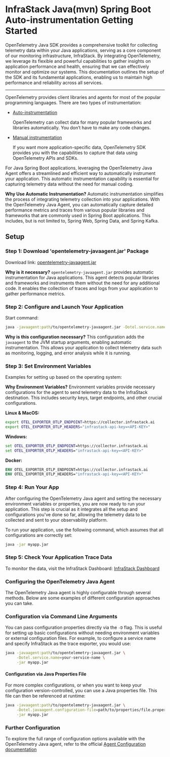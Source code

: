 # InfraStack Java(mvn) Spring Boot Auto-instrumentation Getting Started

OpenTelemetry Java SDK provides a comprehensive toolkit for collecting telemetry data within your Java applications, serving as a core component of our monitoring infrastructure, 
InfraStack. By integrating OpenTelemetry, we leverage its flexible and powerful capabilities to gather insights on application performance and health, ensuring that we can effectively monitor and optimize our systems. 
This documentation outlines the setup of the SDK and its fundamental applications, enabling us to maintain high performance and reliability across all services.

---

OpenTelemetry provides client libraries and agents for most of the popular programming languages. There are two types of instrumentation:


- [Auto-instrumentation](https://opentelemetry.io/docs/languages/java/automatic/)

  OpenTelemetry can collect data for many popular frameworks and libraries automatically. You don’t have to make any code changes.

- [Manual instrumentation](https://opentelemetry.io/docs/languages/java/instrumentation/)

  If you want more application-specific data, OpenTelemetry SDK provides you with the capabilities to capture that data using OpenTelemetry APIs and SDKs.


For Java Spring Boot applications, leveraging the OpenTelemetry Java Agent offers a streamlined and efficient way to automatically instrument your application. This automatic instrumentation capability is essential for capturing telemetry data without the need for manual coding.

**Why Use Automatic Instrumentation?**
Automatic instrumentation simplifies the process of integrating telemetry collection into your applications. With the OpenTelemetry Java Agent, you can automatically capture detailed performance metrics and traces from various popular libraries and frameworks that are commonly used in Spring Boot applications. This includes, but is not limited to, Spring Web, Spring Data, and Spring Kafka.

## Setup

### Step 1: Download 'opentelemetry-javaagent.jar' Package
Download link: [opentelemetry-javaagent.jar](https://github.com/open-telemetry/opentelemetry-java-instrumentation/releases)

**Why is it necessary?**
`opentelemetry-javaagent.jar` provides automatic instrumentation for Java applications. This agent detects popular libraries and frameworks and instruments them without the need for any additional code. It enables the collection of traces and logs from your application to gather performance metrics.

### Step 2: Configure and Launch Your Application
Start command:
```bash
java -javaagent:path/to/opentelemetry-javaagent.jar -Dotel.service.name=my-first-app -jar myapp.jar
```

**Why is this configuration necessary?**
This configuration adds the `javaagent` to the JVM startup arguments, enabling automatic instrumentation. This allows your application to collect telemetry data such as monitoring, logging, and error analysis while it is running.

### Step 3: Set Environment Variables
Examples for setting up based on the operating system:

**Why Environment Variables?**
Environment variables provide necessary configurations for the agent to send telemetry data to the InfraStack destination. This includes security keys, target endpoints, and other crucial configurations.

**Linux & MacOS:**
```bash
export OTEL_EXPORTER_OTLP_ENDPOINT=https://collector.infrastack.ai
export OTEL_EXPORTER_OTLP_HEADERS="infrastack-api-key=<API-KEY>"
```

**Windows:**
```cmd
set OTEL_EXPORTER_OTLP_ENDPOINT=https://collector.infrastack.ai
set OTEL_EXPORTER_OTLP_HEADERS="infrastack-api-key=<API-KEY>"
```

**Docker:**
```dockerfile
ENV OTEL_EXPORTER_OTLP_ENDPOINT=https://collector.infrastack.ai
ENV OTEL_EXPORTER_OTLP_HEADERS="infrastack-api-key=<API-KEY>"
```

### Step 4: Run Your App

After configuring the OpenTelemetry Java agent and setting the necessary environment variables or properties, you are now ready to run your application. This step is crucial as it integrates all the setup and configurations you've done so far, allowing the telemetry data to be collected and sent to your observability platform.

To run your application, use the following command, which assumes that all configurations are correctly set:

```bash
java -jar myapp.jar
```

### Step 5: Check Your Application Trace Data
To monitor the data, visit the InfraStack Dashboard: [InfraStack Dashboard](https://app.infrastack.ai/)


### Configuring the OpenTelemetry Java Agent

The OpenTelemetry Java agent is highly configurable through several methods. Below are some examples of different configuration approaches you can take.

### Configuration via Command Line Arguments

You can pass configuration properties directly via the `-D` flag. This is useful for setting up basic configurations without needing environment variables or external configuration files. For example, to configure a service name and specify InfraStack as the trace exporter, you would use:

```bash
java -javaagent:path/to/opentelemetry-javaagent.jar \
     -Dotel.service.name=your-service-name \
     -jar myapp.jar
```

#### Configuration via Java Properties File

For more complex configurations, or when you want to keep your configuration version-controlled, you can use a Java properties file. This file can then be referenced at runtime:

```bash
java -javaagent:path/to/opentelemetry-javaagent.jar \
     -Dotel.javaagent.configuration-file=path/to/properties/file.properties \
     -jar myapp.jar
```

### Further Configuration
To explore the full range of configuration options available with the OpenTelemetry Java agent, refer to the official [Agent Configuration documentation](https://opentelemetry.io/docs/languages/java/automatic/configuration/)
